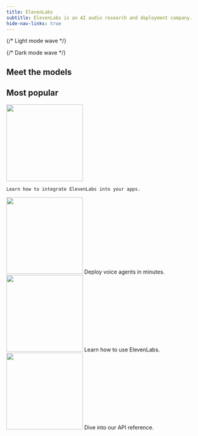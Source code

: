 ```yaml
---
title: ElevenLabs
subtitle: ElevenLabs is an AI audio research and deployment company.
hide-nav-links: true
---
```


{/* Light mode wave */}

<div id="overview-wave" className="light-mode-wave">
  <ElevenLabsWaveform color="blue" className="h-[500px]" />
</div>

{/* Dark mode wave */}

<div id="overview-wave" className="dark-mode-wave">
  <ElevenLabsWaveform color="gray" className="h-[500px]" />
</div>

## Meet the models

<Markdown src="/snippets/models.mdx" />

## Most popular

<CardGroup>
  <Card title="Quickstart" href="/docs/developer-guides/quickstart">
    <img
      src="https://eleven-public-cdn.elevenlabs.io/payloadcms/promo-grants.png"
      height="200"
      style={{ objectFit: 'cover' }}
    />

    Learn how to integrate ElevenLabs into your apps.

  </Card>
  <Card title="Conversational AI" href="/docs/changelog">
    <img
      src="https://eleven-public-cdn.elevenlabs.io/payloadcms/jg7niztnfon-elevenlabs-voice-cloning-precise-control.jpg"
      height="200"
      style={{ objectFit: 'cover' }}
    />
    Deploy voice agents in minutes.
  </Card>
  <Card title="Workflows" href="/docs/developer-guides/how-to-use-tts-with-streaming">
    <img
      src="https://eleven-public-cdn.elevenlabs.io/payloadcms/dn7ubusqild-elevenlabs-narrator-card 11.11.webp"
      height="200"
      style={{ objectFit: 'cover' }}
    />
    Learn how to use ElevenLabs.
  </Card>
  <Card title="API reference" href="/docs/api-reference/api-reference-overview">
    <img
      src="https://eleven-public-cdn.elevenlabs.io/payloadcms/tts-api.jpg"
      height="200"
      style={{ objectFit: 'cover' }}
    />
    Dive into our API reference.
  </Card>
</CardGroup>
